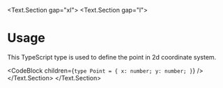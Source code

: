 
<BluePrint title="Point" />

<Text.Section gap="xl">
  <Text.Section gap="l">
  # Usage

  This TypeScript type is used to define the point in 2d coordinate system.

  <CodeBlock children={`type Point = {
  x: number;
  y: number;
}`} />
  </Text.Section>
</Text.Section>